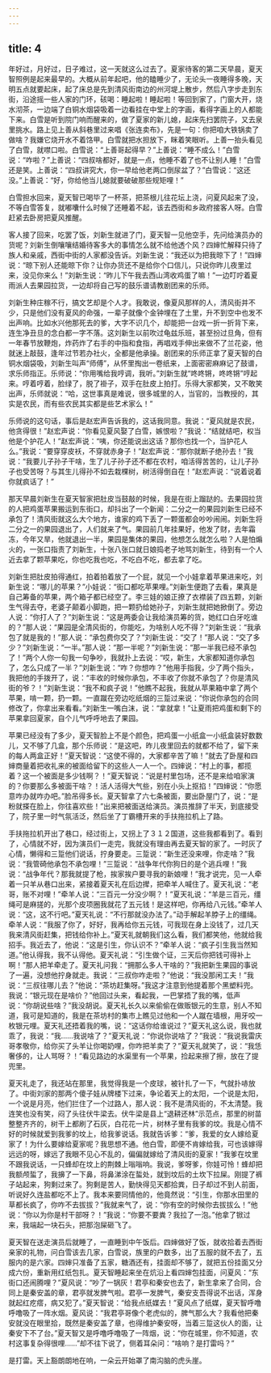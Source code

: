 ```yaml
---
---
---
```

title: 4
---




年好过，月好过，日子难过，这一天就这么过去了。夏家待客的第二天早晨，夏天智照例是起来最早的。大概从前年起吧，他的瞌睡少了，无论头一夜睡得多晚，天明五点就要起床，起了床总是先到清风街南边的州河堤上散步，然后八字步走到东街，沿途摇一些人家的门环，硋喝：睡起啦！睡起啦！等回到家了，门窗大开，烧水沏茶，一边端了白铜水烟袋吸着一边看挂在中堂上的字画，看得字画上的人都能下来。白雪是听到院门响而醒来的，做了夏家的新儿媳，起床先扫罢院子，又去泉里挑水。路上见上善从斜巷里过来唱《张连卖布》，先是一句：你把咱大铁锅卖了做啥？我嫌它烧开水不着饹甲。白雪就把水担放下，眯着笑眼听。上善一抬头看见了白雪，就噤口啦。白雪说：“上善哥起得早？”上善说：“睡不成么！”白雪说：“咋啦？”上善说：“四叔啥都好，就是一点，他睡不着了也不让别人睡！”白雪还是笑。上善说：“四叔讲究大，你一早给他老两口倒尿盆了？”白雪说：“这还没。”上善说：“好，你给他当儿媳就要破破那些规矩哩！”

白雪担水回来，夏天智已喝毕了一杯茶，把茶根儿往花坛上浇，问夏风起来了没，不等白雪答复，就嘟囔什么时候了还睡着不起，该去西街和乡政府接客人呀。白雪赶紧去卧房把夏风推醒。

客人接了回来，吃罢了饭，刘新生就进了门，夏天智一见他空手，先问给演员办的货呢？刘新生倒嚷嚷结婚待客多大的事情怎么就不给他透个风？四婶忙解释只待了族人和亲戚，西街中街的人家都没告诉。刘新生说：“我还以为把我晾下了！”四婶说：“晾下别人还能晾下你？让你办货还不是给你个口信儿，只说你昨儿夜里过来，没见你来么！”刘新生说：“昨儿下午我去西山湾收鸡蛋了嘛！”一边叮咛着夏雨派人去果园拉货，一边却将自己写的鼓乐谱请教剧团来的乐师。

刘新生种庄稼不行，搞文艺却是个人才。我敢说，像夏风那样的人，清风街并不少，只是他们没有夏风的命强，一辈子就像个金钟埋在了土里，升不到空中也发不出声响。比如水兴他那死去的爹，大字不识几个，却能把一台戏一折一折背下来，连生净丑旦的念白都一字不落。这刘新生以前吹过龟兹乐班，甚至扮过旦角，但有一年春节放鞭炮，炸药炸了右手的中指和食指，再唱戏手伸出来做不了兰花姿，他就迷上敲鼓，逢年过节若办社火，全都是他承操。剧团来的乐师正拿了夏天智的白铜水烟袋吸，刘新生叫声“师傅”，从怀里掏出一卷纸来，上面密密麻麻记了鼓谱，求乐师指正。乐师说：“你用嘴给我哼调，我听。”刘新生就“咚咚锵，咚咚锵”哼起来。哼着哼着，脸绿了，脱了褂子，双手在肚皮上拍打。乐得大家都笑，又不敢笑出声，乐师就说：“哈，这世事真是难说，很多城里的人，当官的，当教授的，其实是农民，而有些农民其实都是些艺术家么！”

乐师说的这句话，事后是赵宏声告诉我的，这话我同意。我说：“夏风就是农民，他贪得很！”赵宏声说：“你看见夏风娶了白雪，嫉恨啦？”我说：“结就结吧，权当他是个护花人！”赵宏声说：“咦，你还能说出这话？那你也找一个，当护花人么。”我说：“要穿穿皮袄，不穿就赤身子！”赵宏声说：“那你就断子绝孙去！”我说：“我要儿子孙子干啥，生了儿子孙子还不都在农村，咱活得苦苦的，让儿子孙子也受苦呀？与其生儿得孙不如去栽棵树，树活得倒自在！”赵宏声说：“说着说着你就疯话了！”

那天早晨刘新生在夏天智家把肚皮当鼓敲的时候，我是在街上蹓跶的。去果园拉货的人把鸡蛋苹果搬运到东街口，却抖出了一个新闻：二分之一的果园刘新生已经不承包了！清风街就这么大个地方，谁家的鸡下丢了一颗蛋都会吵吵闹闹。刘新生将二分之一的果园退出了，人们就来了气。果园前几年挂果好，他发了财，去年霜冻，今年又旱，他就退出一半，果园是集体的果园，他想怎么就怎么啦？人是怕煽火的，一张口指责了刘新生，十张八张口就日娘捣老子地骂刘新生，待到有一个人近去拿了颗苹果吃，你也吃我也吃，不吃白不吃，都去拿了吃。

刘新生把肚皮拍得通红，拍着拍着放了一个屁，就见一个小娃拿着苹果进来吃，刘新生说：“哪儿的苹果？”小娃说：“街口都吃苹果哩。”刘新生便跑了去看，果真是自己筹备的苹果，两个箱子都已经空了。李三娃的娘正撩了衣襟装了四五颗，刘新生气得去夺，老婆子颠着小脚跑，把一颗扔给她孙子，刘新生就把她掀倒了。旁边人说：“你打人了？”刘新生说：“这是两委会让我给演员筹的货，她红口白牙吃谁的？”那人说：“果园是全清风街的，你能吃，为啥别人吃不得？”刘新生说：“我承包了就是我的！”那人说：“承包费你交了？”刘新生说：“交了！”那人说：“交了多少？”刘新生说：“一半。”那人说：“那一半呢？”刘新生说：“那一半我已经不承包了！”两个人你一句我一句争吵，我就扑上去说：“哎，新生，大家都知道你承包了，怎么只成了一半？”刘新生说：“咋？你想咋？”他用手指我，少了两个指头，我把他的手拨开了，说：“丰收的时候你承包，不丰收了你就不承包了？你是清风街的爷？！”刘新生说：“我不和疯子说！”他瞧不起我，我就从苹果箱中拿了两个苹果，啃一颗，扔一颗。一直蹴在旁边吃纸烟的三踅过来说：“你说你承包的合同修改了，你拿出来看看。”刘新生一嘴白沫，说：“拿就拿！”让夏雨把鸡蛋和剩下的苹果拿回夏家，自个儿气呼呼地去了果园。

苹果已经没有了多少，夏天智脸上不是个颜色，把鸡蛋一小纸盒一小纸盒装好数数儿，又不够了几盒，那个乐师说：“是这吧，昨儿夜里回去的就都不给了，留下来的每人两盒正好！”夏天智说：“这使不得的，大家都辛苦了嘛！”就去了卧屋和四婶商量着把收礼来的被面给留下的这些人一人一个。四婶说：“村上的事，都揽着？这一个被面是多少钱啊？！”夏天智说：“说是村里包场，还不是来给咱家演的？你要那么多被面干啥？！活人活得大气些，别在小头上抠掐！”四婶说：“你愿意咋办就咋办吧。”脸吊得多长。夏天智拿了六七条被面，要出卧屋门了，说：“是粉就搽在脸上，你往喜欢些！”出来把被面送给演员。演员推辞了半天，到底接受了，院子里一时气氛活泛，然后坐了丁霸槽开来的手扶拖拉机上了路。

手扶拖拉机开出了巷口，经过街上，又拐上了３１２国道，这些我都看到了。看到了，心情就不好，因为演员们一走完，我就没有理由再去夏天智的家了。一时灰了心情，懒得和三踅他们说话，拧身要走。三踅说：“新生还没来哩，你走啥？”我说：“我管碕他承包不承包哩！”三踅说：“战争年代你狗日的是个逃兵哩！”我说：“战争年代？那我就提了枪，挨家挨户要寻我的新娘哩！”我才说完，见一人牵着一只羊从巷口出来，紧接着夏天礼在后边撵，把牵羊人喊住了。夏天礼说：“老哥，账不对哩！”牵羊人说：“三百元一分没少啊？！”夏天礼说：“羊是三百元，缰绳可是麻搓的，光那个皮项圈我就花了五元钱！是这样吧，你再给八元钱。”牵羊人说：“这，这不行吧。”夏天礼说：“不行那就没办法了。”动手解起羊脖子上的缰绳。牵羊人说：“我服了你了，好好，我再给你五元钱，可我现在身上没钱了，过几天我来清风街赶集，把钱给你补上。”夏天礼就朝我们这么看，我们都笑他，他就给我招手。我近去了，他说：“这是引生，你认识不？”牵羊人说：“疯子引生我当然知道。”他认得我，我不认得他。夏天礼说：“引生做个证，三天后你把钱可得补上啊！”那人把羊牵走了。夏天礼问我：“拥那么多人干啥的？”我把新生果园的事说了一遍，没想他拧身就走。我说：“三叔你咋走啦？”他说：“我没那闲工夫！”我说：“三叔往哪儿去？”他说：“茶坊赶集呀。”我这才注意到他提着那个黑塑料兜。我说：“银元现在是啥价？”他回过头来，看起我，一巴掌捂了我的嘴，低声说：“你胡说些啥？”我没胡说。夏天礼长久以来偷偷在做贩银元的生意，别人不知道，我可是知道的，我是在茶坊村的集市上瞧见过他和一个人蹴在墙根，用牙咬一枚银元哩。夏天礼还捂着我的嘴，说：“这话你给谁说过？”夏天礼这么说，我也就乖了，我说：“我……我说啥了？”夏天礼说：“你说你说啥了？”我说：“我说我雷庆哥孝敬你，给你买了头羊让你喝奶哩，你咋把羊卖了？”夏天礼就笑了，说：“我恁奢侈的，让人骂呀？！”看见路边的水渠里有一个苹果，捡起来擦了擦，放在了提兜里。

夏天礼走了，我还站在那里，我觉得我是一个皮球，被针扎了一下，气就扑哧放了。中街刘家的那两个傻子娃从牌楼下过来，争论着天上的太阳，一个说是太阳，一个说是月亮，他们拦住了一个过路人，那人说：我不是清风街的，不太清楚。我连笑也没有笑，闷了头往伏牛梁去。伏牛梁是县上“退耕还林”示范点，那里的树苗整整齐齐的，树干上都刷了石灰，白花花一片，树林子里有我爹的坟。我是心情不好的时候就爱到我爹的坟上，给我爹说话。我就告诉爹：“爹，我爱的女人嫁给夏家了！为什么要嫁给夏家呢？我思想不通。他白雪，即便不肯嫁给我，可也该嫁得远远的呀，嫁远了我眼不见心不乱的，偏偏就嫁给了清风街的夏家！”我爹在坟里不跟我说话，一只蜂却在坟上的荆棘上嗡嗡响。我说，爹呀爹，你娃可怜！蜂却把我额颅蜇了，我擤了一下鼻，将鼻涕涂在蜇处，就到坟后的土坎下拉屎。刚提了裤子站起来，狗剩过来了。狗剩是苦人，勤快得见天都拾粪，日子却过不到人前面，听说好久连盐都吃不上了。我本来要同情他的，他竟然说：“引生，你那水田里的草都长疯了，你咋不去拔拔？”我就来气了，说：“你有空的时候你去拔拔么！”他说：“你以为你是村干部呀？！”我说：“你要不要粪？我拉了一泡。”他拿了锨过来，我端起一块石头，把那泡屎砸飞了。

夏天智在送走演员后就睡了，一直睡到中午饭后。四婶做好了饭，就收拾着去西街亲家的礼物，问白雪该去几家，白雪说，族里的户数多，出了五服的就不去了，五服内的是六家。四婶只准备了五家，糖酒还有，挂面却不够了，就把五份挂面又分成六份，重新用红纸包扎。夏天智睡起来坐在炕沿上看四婶包挂面，问夏风：“东街口还闹腾哩？”夏风说：“吵了一锅灰！君亭和秦安也去了，新生拿来了合同，合同上是秦安盖的章，君亭就发脾气啦。君亭一发脾气，秦安支吾得说不出话，浑身就起红疙瘩，病又犯了。”夏天智说：“给我点纸媒去！”夏风点了纸媒，夏天智呼噜呼噜吸了一阵水烟。夏风说：“我君亭哥像个老虎似的，脾气那么大？我看他把秦安就没在眼里拾，既然是秦安盖了章，也得维护秦安呀，当着三踅这伙人的面，让秦安下不了台。”夏天智又是呼噜呼噜吸了一阵烟，说：“你在城里，你不知道，农村这事复杂得很哩……”却不往下说了，侧着耳朵问：“啥响？是打雷吗？”

是打雷。天上豁朗朗地在响，一朵云开始罩了南沟脑的虎头崖。